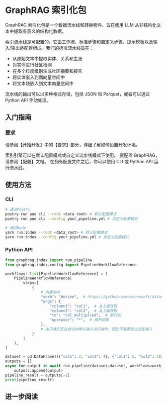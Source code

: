 
# GraphRAG 索引化包

GraphRAG 索引化包是一个数据流水线和转换套件，旨在使用 LLM 从非结构化文本中提取有意义的结构化数据。

索引流水线是可配置的。它由工作流、标准步骤和自定义步骤、提示模板以及输入/输出适配器组成。我们的标准流水线旨在：

- 从原始文本中提取实体、关系和主张
- 对实体进行社区检测
- 在多个粒度级别生成社区摘要和报告
- 将实体嵌入到图向量空间中
- 将文本块嵌入到文本向量空间中

流水线的输出可以以多种格式存储，包括 JSON 和 Parquet，或者可以通过 Python API 手动处理。

## 入门指南

### 要求

请参阅【开始开发】中的【要求】部分，详细了解如何设置开发环境。

索引引擎可以在默认配置模式或自定义流水线模式下使用。
要配置 GraphRAG，请参阅【配置】文档。
在拥有配置文件之后，你可以使用 CLI 或 Python API 运行流水线。

## 使用方法

### CLI

```bash
# 通过Poetry
poetry run poe cli --root <data_root> # 默认配置模式
poetry run poe cli --config your_pipeline.yml # 自定义配置模式

# 通过Node
yarn run:index --root <data_root> # 默认配置模式
yarn run:index --config your_pipeline.yml # 自定义配置模式

```

### Python API

```python
from graphrag.index import run_pipeline
from graphrag.index.config import PipelineWorkflowReference

workflows: list[PipelineWorkflowReference] = [
    PipelineWorkflowReference(
        steps=[
            {
                # 内置动词
                "verb": "derive",  # https://github.com/microsoft/datashaper/blob/main/python/datashaper/datashaper/engine/verbs/derive.py
                "args": {
                    "column1": "col1",  # 从上面获取
                    "column2": "col2",  # 从上面获取
                    "to": "col_multiplied",  # 新列名
                    "operator": "*",  # 两列相乘
                },
                # 由于我们正在尝试对默认输入进行操作，因此不需要显式指定输入
            }
        ]
    ),
]

dataset = pd.DataFrame([{"col1": 2, "col2": 4}, {"col1": 5, "col2": 10}])
outputs = []
async for output in await run_pipeline(dataset=dataset, workflows=workflows):
    outputs.append(output)
pipeline_result = outputs[-1]
print(pipeline_result)
```

## 进一步阅读
